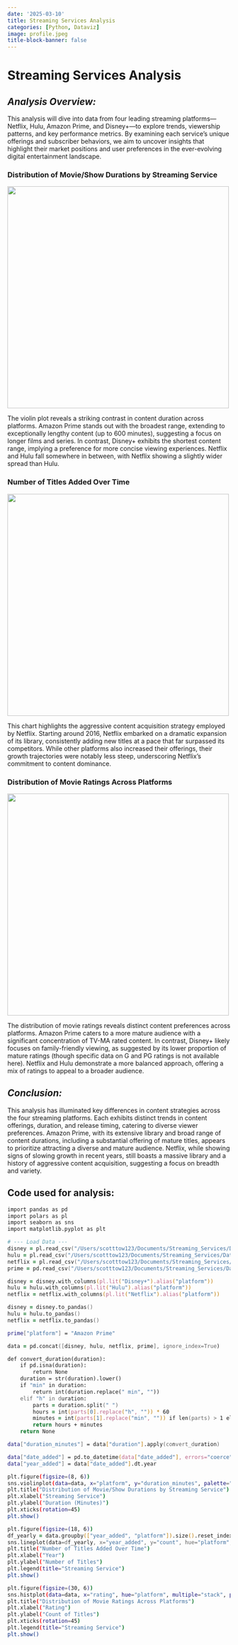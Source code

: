 ```yaml
---
date: '2025-03-10'
title: Streaming Services Analysis
categories: [Python, Dataviz]
image: profile.jpeg
title-block-banner: false
---
```


# **Streaming Services Analysis**

## *Analysis Overview:*

This analysis will dive into data from four leading streaming platforms—Netflix, Hulu, Amazon Prime, and Disney+—to explore trends, viewership patterns, and key performance metrics. By examining each service's unique offerings and subscriber behaviors, we aim to uncover insights that highlight their market positions and user preferences in the ever-evolving digital entertainment landscape.

### Distribution of Movie/Show Durations by Streaming Service

![](pic1.png){width="500"}

The violin plot reveals a striking contrast in content duration across platforms. Amazon Prime stands out with the broadest range, extending to exceptionally lengthy content (up to 600 minutes), suggesting a focus on longer films and series. In contrast, Disney+ exhibits the shortest content range, implying a preference for more concise viewing experiences.  Netflix and Hulu fall somewhere in between, with Netflix showing a slightly wider spread than Hulu. 

### Number of Titles Added Over Time

![](pic2.png){width="500"}

This chart highlights the aggressive content acquisition strategy employed by Netflix.  Starting around 2016, Netflix embarked on a dramatic expansion of its library, consistently adding new titles at a pace that far surpassed its competitors.  While other platforms also increased their offerings, their growth trajectories were notably less steep, underscoring Netflix's commitment to content dominance.

### Distribution of Movie Ratings Across Platforms

![](pic3.png){width="500"}

The distribution of movie ratings reveals distinct content preferences across platforms.  Amazon Prime caters to a more mature audience with a significant concentration of TV-MA rated content. In contrast, Disney+ likely focuses on family-friendly viewing, as suggested by its lower proportion of mature ratings (though specific data on G and PG ratings is not available here). Netflix and Hulu demonstrate a more balanced approach, offering a mix of ratings to appeal to a broader audience.

## *Conclusion:*

This analysis has illuminated key differences in content strategies across the four streaming platforms. Each exhibits distinct trends in content offerings, duration, and release timing, catering to diverse viewer preferences.  Amazon Prime, with its extensive library and broad range of content durations, including a substantial offering of mature titles, appears to prioritize attracting a diverse and mature audience.  Netflix, while showing signs of slowing growth in recent years, still boasts a massive library and a history of aggressive content acquisition, suggesting a focus on breadth and variety. 


## Code used for analysis:

```zsh
import pandas as pd
import polars as pl
import seaborn as sns
import matplotlib.pyplot as plt

# --- Load Data ---
disney = pl.read_csv("/Users/scotttow123/Documents/Streaming_Services/Data/disney_plus_titles.csv")
hulu = pl.read_csv("/Users/scotttow123/Documents/Streaming_Services/Data/hulu_titles.csv")
netflix = pl.read_csv("/Users/scotttow123/Documents/Streaming_Services/Data/netflix_titles.csv")
prime = pd.read_csv("/Users/scotttow123/Documents/Streaming_Services/Data/amazon_prime_titles.csv")

disney = disney.with_columns(pl.lit("Disney+").alias("platform"))
hulu = hulu.with_columns(pl.lit("Hulu").alias("platform"))
netflix = netflix.with_columns(pl.lit("Netflix").alias("platform"))

disney = disney.to_pandas()
hulu = hulu.to_pandas()
netflix = netflix.to_pandas()

prime["platform"] = "Amazon Prime"

data = pd.concat([disney, hulu, netflix, prime], ignore_index=True)

def convert_duration(duration):
    if pd.isna(duration):
        return None
    duration = str(duration).lower()
    if "min" in duration:
        return int(duration.replace(" min", ""))
    elif "h" in duration:
        parts = duration.split(" ")
        hours = int(parts[0].replace("h", "")) * 60
        minutes = int(parts[1].replace("min", "")) if len(parts) > 1 else 0
        return hours + minutes
    return None

data["duration_minutes"] = data["duration"].apply(convert_duration)

data["date_added"] = pd.to_datetime(data["date_added"], errors="coerce")
data["year_added"] = data["date_added"].dt.year

plt.figure(figsize=(8, 6))
sns.violinplot(data=data, x="platform", y="duration_minutes", palette="Set2")
plt.title("Distribution of Movie/Show Durations by Streaming Service")
plt.xlabel("Streaming Service")
plt.ylabel("Duration (Minutes)")
plt.xticks(rotation=45)
plt.show()

plt.figure(figsize=(18, 6))
df_yearly = data.groupby(["year_added", "platform"]).size().reset_index(name="count")
sns.lineplot(data=df_yearly, x="year_added", y="count", hue="platform", marker="o")
plt.title("Number of Titles Added Over Time")
plt.xlabel("Year")
plt.ylabel("Number of Titles")
plt.legend(title="Streaming Service")
plt.show()

plt.figure(figsize=(30, 6))
sns.histplot(data=data, x="rating", hue="platform", multiple="stack", palette="Set1", shrink=0.8)
plt.title("Distribution of Movie Ratings Across Platforms")
plt.xlabel("Rating")
plt.ylabel("Count of Titles")
plt.xticks(rotation=45)
plt.legend(title="Streaming Service")
plt.show()
```